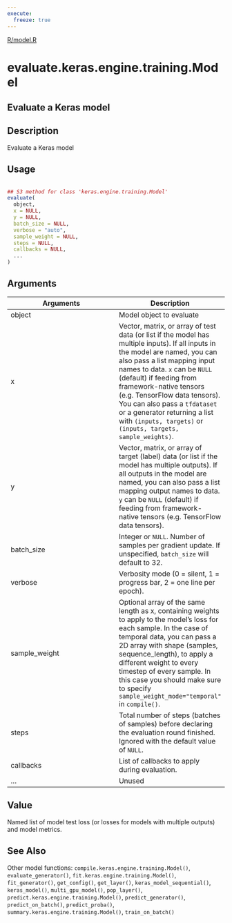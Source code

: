```yaml
---
execute:
  freeze: true
---
```


[R/model.R](https://github.com/rstudio/keras//blob/main/R/model.R#L791) 

# evaluate.keras.engine.training.Model

## Evaluate a Keras model

## Description
 Evaluate a Keras model 


## Usage
```r
 
## S3 method for class 'keras.engine.training.Model'
evaluate( 
  object, 
  x = NULL, 
  y = NULL, 
  batch_size = NULL, 
  verbose = "auto", 
  sample_weight = NULL, 
  steps = NULL, 
  callbacks = NULL, 
  ... 
) 
```

## Arguments
|Arguments|Description|
|---|---|
| object | Model object to evaluate |
| x | Vector, matrix, or array of test data (or list if the model has multiple inputs). If all inputs in the model are named, you can also pass a list mapping input names to data. `x` can be `NULL` (default) if feeding from framework-native tensors (e.g. TensorFlow data tensors). You can also pass a `tfdataset` or a generator returning a list with `(inputs, targets)` or `(inputs, targets, sample_weights)`. |
| y | Vector, matrix, or array of target (label) data (or list if the model has multiple outputs). If all outputs in the model are named, you can also pass a list mapping output names to data. `y` can be `NULL` (default) if feeding from framework-native tensors (e.g. TensorFlow data tensors). |
| batch_size | Integer or `NULL`. Number of samples per gradient update. If unspecified, `batch_size` will default to 32. |
| verbose | Verbosity mode (0 = silent, 1 = progress bar, 2 = one line per epoch). |
| sample_weight | Optional array of the same length as x, containing weights to apply to the model's loss for each sample. In the case of temporal data, you can pass a 2D array with shape (samples, sequence_length), to apply a different weight to every timestep of every sample. In this case you should make sure to specify `sample_weight_mode="temporal"` in `compile()`. |
| steps | Total number of steps (batches of samples) before declaring the evaluation round finished. Ignored with the default value of `NULL`. |
| callbacks | List of callbacks to apply during evaluation. |
| ... | Unused |



## Value
 Named list of model test loss (or losses for models with multiple outputs) and model metrics. 



## See Also
 Other model functions:  `compile.keras.engine.training.Model()`, `evaluate_generator()`, `fit.keras.engine.training.Model()`, `fit_generator()`, `get_config()`, `get_layer()`, `keras_model_sequential()`, `keras_model()`, `multi_gpu_model()`, `pop_layer()`, `predict.keras.engine.training.Model()`, `predict_generator()`, `predict_on_batch()`, `predict_proba()`, `summary.keras.engine.training.Model()`, `train_on_batch()` 

